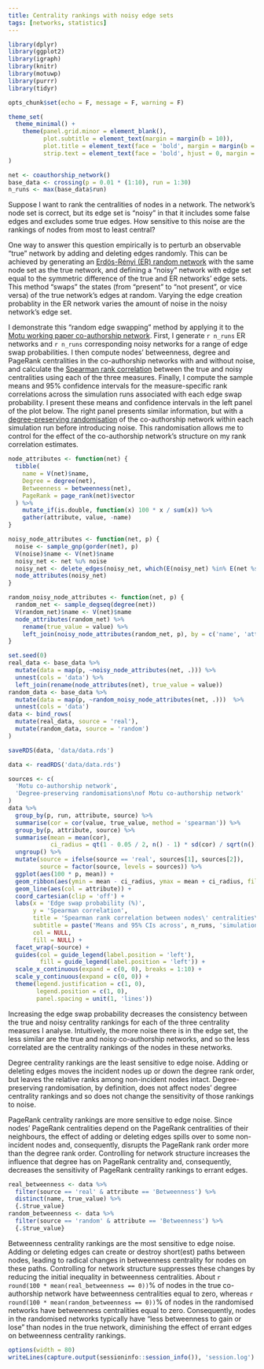 ```yaml
---
title: Centrality rankings with noisy edge sets
tags: [networks, statistics]
---
```


```r

library(dplyr)
library(ggplot2)
library(igraph)
library(knitr)
library(motuwp)
library(purrr)
library(tidyr)

opts_chunk$set(echo = F, message = F, warning = F)

theme_set(
  theme_minimal() +
    theme(panel.grid.minor = element_blank(),
          plot.subtitle = element_text(margin = margin(b = 10)),
          plot.title = element_text(face = 'bold', margin = margin(b = 10)),
          strip.text = element_text(face = 'bold', hjust = 0, margin = margin(b = 5), size = 11, vjust = 0))
)

net <- coauthorship_network()
base_data <- crossing(p = 0.01 * (1:10), run = 1:30)
n_runs <- max(base_data$run)
```

Suppose I want to rank the centralities of nodes in a network.
The network's node set is correct, but its edge set is "noisy" in that it includes some false edges and excludes some true edges.
How sensitive to this noise are the rankings of nodes from most to least central?

One way to answer this question empirically is to perturb an observable "true" network by adding and deleting edges randomly.
This can be achieved by generating an [Erdös-Rényi (ER) random network](https://en.wikipedia.org/wiki/Erd%C5%91s%E2%80%93R%C3%A9nyi_model) with the same node set as the true network, and defining a "noisy" network with edge set equal to the symmetric difference of the true and ER networks' edge sets.
This method "swaps" the states (from "present" to "not present", or vice versa) of the true network's edges at random.
Varying the edge creation probablity in the ER network varies the amount of noise in the noisy network's edge set.

I demonstrate this "random edge swapping" method by applying it to the [Motu working paper co-authorship network](/blog/coauthorship-networks-motu/).
First, I generate `r n_runs` ER networks and `r n_runs` corresponding noisy networks for a range of edge swap probabilities.
I then compute nodes' betweenness, degree and PageRank centralities in the co-authorship networks with and without noise, and calculate the [Spearman rank correlation](https://en.wikipedia.org/wiki/Spearman%27s_rank_correlation_coefficient) between the true and noisy centralities using each of the three measures.
Finally, I compute the sample means and 95% confidence intervals for the measure-specific rank correlations across the simulation runs associated with each edge swap probability.
I present these means and confidence intervals in the left panel of the plot below.
The right panel presents similar information, but with a [degree-preserving randomisation](https://en.wikipedia.org/wiki/Degree-preserving_randomization) of the co-authorship network within each simulation run before introducing noise.
This randomisation allows me to control for the effect of the co-authorship network's structure on my rank correlation estimates.


```r
node_attributes <- function(net) {
  tibble(
    name = V(net)$name,
    Degree = degree(net),
    Betweenness = betweenness(net),
    PageRank = page_rank(net)$vector
  ) %>%
    mutate_if(is.double, function(x) 100 * x / sum(x)) %>%
    gather(attribute, value, -name)
}

noisy_node_attributes <- function(net, p) {
  noise <- sample_gnp(gorder(net), p)
  V(noise)$name <- V(net)$name
  noisy_net <- net %u% noise
  noisy_net <- delete_edges(noisy_net, which(E(noisy_net) %in% E(net %s% noise)))
  node_attributes(noisy_net)
}

random_noisy_node_attributes <- function(net, p) {
  random_net <- sample_degseq(degree(net))
  V(random_net)$name <- V(net)$name
  node_attributes(random_net) %>%
    rename(true_value = value) %>%
    left_join(noisy_node_attributes(random_net, p), by = c('name', 'attribute'))
}

set.seed(0)
real_data <- base_data %>%
  mutate(data = map(p, ~noisy_node_attributes(net, .))) %>%
  unnest(cols = 'data') %>%
  left_join(rename(node_attributes(net), true_value = value))
random_data <- base_data %>%
  mutate(data = map(p, ~random_noisy_node_attributes(net, .)))  %>%
  unnest(cols = 'data')
data <- bind_rows(
  mutate(real_data, source = 'real'),
  mutate(random_data, source = 'random')
)

saveRDS(data, 'data/data.rds')
```

```r
data <- readRDS('data/data.rds')
```

```r
sources <- c(
  'Motu co-authorship network',
  'Degree-preserving randomisations\nof Motu co-authorship network'
)
data %>%
  group_by(p, run, attribute, source) %>%
  summarise(cor = cor(value, true_value, method = 'spearman')) %>%
  group_by(p, attribute, source) %>%
  summarise(mean = mean(cor),
            ci_radius = qt(1 - 0.05 / 2, n() - 1) * sd(cor) / sqrt(n())) %>%
  ungroup() %>%
  mutate(source = ifelse(source == 'real', sources[1], sources[2]),
         source = factor(source, levels = sources)) %>%
  ggplot(aes(100 * p, mean)) +
  geom_ribbon(aes(ymin = mean - ci_radius, ymax = mean + ci_radius, fill = attribute), alpha = 0.2) +
  geom_line(aes(col = attribute)) +
  coord_cartesian(clip = 'off') +
  labs(x = 'Edge swap probability (%)',
       y = 'Spearman correlation',
       title = 'Spearman rank correlation between nodes\' centralities\nwith and without noisy edge sets',
       subtitle = paste('Means and 95% CIs across', n_runs, 'simulations with each edge swap probability'),
       col = NULL,
       fill = NULL) +
  facet_wrap(~source) +
  guides(col = guide_legend(label.position = 'left'),
         fill = guide_legend(label.position = 'left')) +
  scale_x_continuous(expand = c(0, 0), breaks = 1:10) +
  scale_y_continuous(expand = c(0, 0)) +
  theme(legend.justification = c(1, 0),
        legend.position = c(1, 0),
        panel.spacing = unit(1, 'lines'))
```

Increasing the edge swap probability decreases the consistency between the true and noisy centrality rankings for each of the three centrality measures I analyse.
Intuitively, the more noise there is in the edge set, the less similar are the true and noisy co-authorship networks, and so the less correlated are the centrality rankings of the nodes in these networks.

Degree centrality rankings are the least sensitive to edge noise.
Adding or deleting edges moves the incident nodes up or down the degree rank order, but leaves the relative ranks among non-incident nodes intact.
Degree-preserving randomisation, by definition, does not affect nodes' degree centrality rankings and so does not change the sensitivity of those rankings to noise.

PageRank centrality rankings are more sensitive to edge noise.
Since nodes' PageRank centralities depend on the PageRank centralities of their neighbours, the effect of adding or deleting edges spills over to some non-incident nodes and, consequently, disrupts the PageRank rank order more than the degree rank order.
Controlling for network structure increases the influence that degree has on PageRank centrality and, consequently, decreases the sensitivity of PageRank centrality rankings to errant edges.

```r
real_betweenness <- data %>%
  filter(source == 'real' & attribute == 'Betweenness') %>%
  distinct(name, true_value) %>%
  {.$true_value}
random_betweenness <- data %>%
  filter(source == 'random' & attribute == 'Betweenness') %>%
  {.$true_value}
```

Betweenness centrality rankings are the most sensitive to edge noise.
Adding or deleting edges can create or destroy short(est) paths between nodes, leading to radical changes in betweenness centrality for nodes on these paths.
Controlling for network structure suppresses these changes by reducing the initial inequality in betweenness centralities.
About `r round(100 * mean(real_betweenness == 0))`% of nodes in the true co-authorship network have betweenness centralities equal to zero, whereas `r round(100 * mean(random_betweenness == 0))`% of nodes in the randomised networks have betweenness centralities equal to zero.
Consequently, nodes in the randomised networks typically have "less betweenness to gain or lose" than nodes in the true network, diminishing the effect of errant edges on betweenness centrality rankings.

```r
options(width = 80)
writeLines(capture.output(sessioninfo::session_info()), 'session.log')
```
